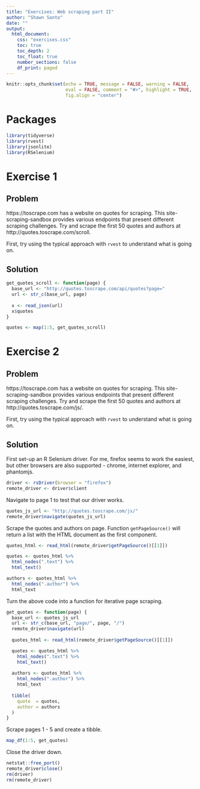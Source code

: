 ```yaml
---
title: "Exercises: Web scraping part II"
author: "Shawn Santo"
date: ""
output: 
  html_document:
    css: "exercises.css"
    toc: true
    toc_depth: 2
    toc_float: true
    number_sections: false
    df_print: paged
---
```


```r
knitr::opts_chunk$set(echo = TRUE, message = FALSE, warning = FALSE, 
                      eval = FALSE, comment = "#>", highlight = TRUE,
                      fig.align = "center")
```

# Packages

```r
library(tidyverse)
library(rvest)
library(jsonlite)
library(RSelenium)
```

# Exercise 1 {.tabset .tabset-fade .tabset-pills}

## Problem

https://toscrape.com has a website on quotes for scraping. This 
site-scraping-sandbox provides various endpoints that present different 
scraping challenges. Try and scrape the first 50 quotes and authors at
http://quotes.toscrape.com/scroll.

First, try using the typical approach with `rvest` to understand what is 
going on.

## Solution

```r
get_quotes_scroll <- function(page) {
  base_url <- "http://quotes.toscrape.com/api/quotes?page="
  url <- str_c(base_url, page)
  
  x <- read_json(url)
  x$quotes
}

quotes <- map(1:5, get_quotes_scroll)
```

# Exercise 2 {.tabset .tabset-fade .tabset-pills}

## Problem

https://toscrape.com has a website on quotes for scraping. This 
site-scraping-sandbox provides various endpoints that present different 
scraping challenges. Try and scrape the first 50 quotes and authors at
http://quotes.toscrape.com/js/.

First, try using the typical approach with `rvest` to understand what is 
going on.

## Solution

First set-up an R Selenium driver. For me, firefox seems to work the easiest,
but other browsers are also supported - chrome, internet explorer, and
phantomjs.

```r
driver <- rsDriver(browser = "firefox")
remote_driver <- driver$client
```

Navigate to page 1 to test that our driver works.

```r
quotes_js_url <- "http://quotes.toscrape.com/js/"
remote_driver$navigate(quotes_js_url)
```

Scrape the quotes and authors on page. Function `getPageSource()` will
return a list with the HTML document as the first component.

```r
quotes_html <- read_html(remote_driver$getPageSource()[[1]])

quotes <- quotes_html %>% 
  html_nodes(".text") %>% 
  html_text()

authors <- quotes_html %>% 
  html_nodes(".author") %>% 
  html_text
```

Turn the above code into a function for iterative page scraping.

```r
get_quotes <- function(page) {
  base_url <- quotes_js_url
  url <- str_c(base_url, "page/", page, "/")
  remote_driver$navigate(url)
  
  quotes_html <- read_html(remote_driver$getPageSource()[[1]])

  quotes <- quotes_html %>% 
    html_nodes(".text") %>% 
    html_text()
  
  authors <- quotes_html %>% 
    html_nodes(".author") %>% 
    html_text
  
  tibble(
    quote  = quotes,
    author = authors
  )
}
```

Scrape pages 1 - 5 and create a tibble.

```r
map_df(1:5, get_quotes)
```

Close the driver down.

```r
netstat::free_port()
remote_driver$close()
rm(driver)
rm(remote_driver)
```



